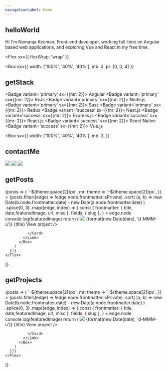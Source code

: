 ```yaml
---
navigationLabel: Home
---
```



## helloWorld

Hi I'm Nemanja Kecman, Front-end developer,
working full-time on Angular based web applications, and exploring Vue and React in my free time.


<Flex
  sx={{ flexWrap: 'wrap' }}
>

  <Box 
    sx={{
      width: ['100%', '40%', '40%'],
      mb: 3,
      pr: [0, 0, 4]
    }}
  >

  ## getStack

  <Badge variant='primary' sx={{mr: 2}}> Angular </Badge>
  <Badge variant='primary' sx={{mr: 2}}> RxJs </Badge>
  <Badge variant='primary' sx={{mr: 2}}> Node.js </Badge>
  <Badge variant='primary' sx={{mr: 2}}> Sass </Badge>
  <Badge variant='primary' sx={{mr: 2}}> Redux </Badge>
  <Badge variant='success' sx={{mr: 2}}> Nest.js </Badge>
  <Badge variant='success' sx={{mr: 2}}> Express.js </Badge>
  <Badge variant='success' sx={{mr: 2}}> React.js </Badge>
  <Badge variant='success' sx={{mr: 2}}> React Native </Badge>
  <Badge variant='success' sx={{mr: 2}}> Vue.js </Badge>


  </Box>

  <Box
  sx={{
      width: ['100%', '40%', '40%'],
      mb: 3,
    }}
  >

  ## contactMe
  <Link href="https://github.com/k3cman">
  <IconButton>
  <Image src='images/github.png' />
  </IconButton>
  </Link>

  <Link href="https://www.linkedin.com/in/k3cman/">
  <IconButton>
  <Image src='images/linked_in.png' />
  </IconButton>
  </Link>


  <Link href="mailto:kecman.dev@gmail.com">
  <IconButton>
  <Image src='images/email.png' />
  </IconButton>
  </Link>

  </Box>

</Flex>

## getPosts

<SourceList filter="posts">
  {posts => (
    <Flex
      sx={{
        flexWrap: "wrap",
        ml: theme => `-${theme.space[2]}px`,
        mr: theme => `-${theme.space[2]}px`,
      }}
    >
      {posts.filter((edge) => !edge.node.frontmatter.isPrivate)
        .sort(
          (a, b) =>
            new Date(b.node.frontmatter.date) -
            new Date(a.node.frontmatter.date)
        )
        .splice(0, 3)
      .map((edge, index) => {
        const {
          frontmatter: { title, date,featuredImage, url, misc },
          fields: { slug },
        } = edge.node
        console.log(featuredImage)
        return (
          <Box
            key={index}
            sx={{ mb: 3, maxWidth: ["100%", "50%", "33.333%"], width: ["100%", "50%", "33.333%"] }}
          >
            <Link href={slug} sx={{textDecoration: 'none'}}>
              <Card
                sx={{
                  ml: 2, 
                  mr: 2,
                }}
              > 
                <Image sx={{width:'100%'}} src={featuredImage.childImageSharp.fluid.src} />
                <Box sx={{p:3}}>
                <Text sx={{fontSize:0, color:'muted'}}>{format(new Date(date), 'd-MMM-u')}</Text>
                <Heading variant="styles.h4" sx={{color: 'text'}}>{title}</Heading>
                <Text sx={{textDecoration: 'underline'}}>View project /> </Text>
                </Box>
               
              </Card>
            </Link>
          </Box>
        )
      })}
    </Flex>
  )}
</SourceList>

## getProjects

<SourceList filter="projects">
  {posts => (
    <Flex
      sx={{
        flexWrap: "wrap",
        ml: theme => `-${theme.space[2]}px`,
        mr: theme => `-${theme.space[2]}px`,
      }}
    >
      {posts.filter((edge) => !edge.node.frontmatter.isPrivate)
        .sort(
          (a, b) =>
            new Date(b.node.frontmatter.date) -
            new Date(a.node.frontmatter.date)
        )
        .splice(0, 3)
      .map((edge, index) => {
        const {
          frontmatter: { title, date,featuredImage, url, misc },
          fields: { slug },
        } = edge.node
        console.log(featuredImage)
        return (
          <Box
            key={index}
            sx={{ mb: 3, maxWidth: ["100%", "50%", "33.333%"], width: ["100%", "50%", "33.333%"] }}
          >
            <Link href={slug} sx={{textDecoration: 'none'}}>
              <Card
                sx={{
                  ml: 2, 
                  mr: 2,
                }}
              > 
                <Image sx={{width:'100%'}} src={featuredImage.childImageSharp.fluid.src} />
                <Box sx={{p:3}}>
                <Text sx={{fontSize:0, color:'muted'}}>{format(new Date(date), 'd-MMM-u')}</Text>
                <Heading variant="styles.h4" sx={{color: 'text'}}>{title}</Heading>
                <Text sx={{textDecoration: 'underline'}}>View project /> </Text>
                </Box>
               
              </Card>
            </Link>
          </Box>
        )
      })}
    </Flex>
  )}
</SourceList>